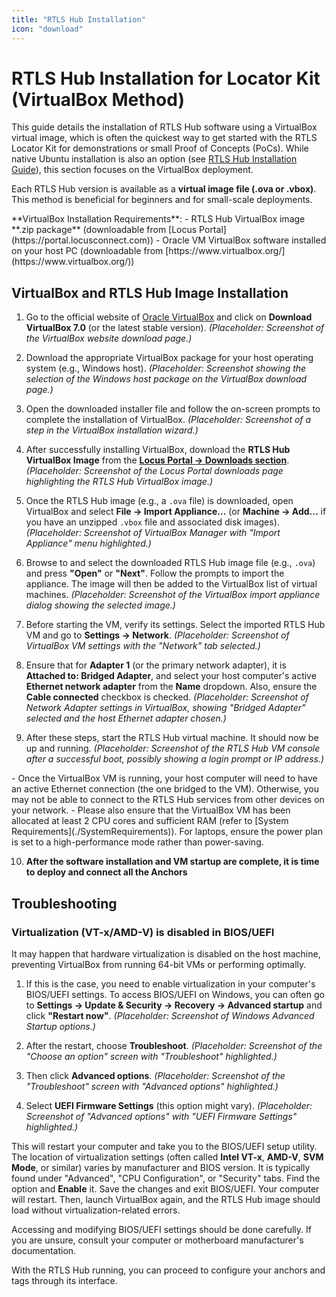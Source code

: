 ```yaml
---
title: "RTLS Hub Installation"
icon: "download"
---
```

# RTLS Hub Installation for Locator Kit (VirtualBox Method)

This guide details the installation of RTLS Hub software using a VirtualBox virtual image, which is often the quickest way to get started with the RTLS Locator Kit for demonstrations or small Proof of Concepts (PoCs). While native Ubuntu installation is also an option (see [RTLS Hub Installation Guide](../RTLS_Hub/RtlsHubInstallGuide)), this section focuses on the VirtualBox deployment.

Each RTLS Hub version is available as a **virtual image file (.ova or .vbox)**. This method is beneficial for beginners and for small-scale deployments.

<Callout type="info">
 **VirtualBox Installation Requirements**:
 - RTLS Hub VirtualBox image **.zip package** (downloadable from [Locus Portal](https://portal.locusconnect.com))
 - Oracle VM VirtualBox software installed on your host PC (downloadable from [https://www.virtualbox.org/](https://www.virtualbox.org/))
</Callout>

## VirtualBox and RTLS Hub Image Installation

1.  Go to the official website of [Oracle VirtualBox](https://www.virtualbox.org/) and click on **Download VirtualBox 7.0** (or the latest stable version).
    *(Placeholder: Screenshot of the VirtualBox website download page.)*

2.  Download the appropriate VirtualBox package for your host operating system (e.g., Windows host).
    *(Placeholder: Screenshot showing the selection of the Windows host package on the VirtualBox download page.)*

3.  Open the downloaded installer file and follow the on-screen prompts to complete the installation of VirtualBox.
    *(Placeholder: Screenshot of a step in the VirtualBox installation wizard.)*

4.  After successfully installing VirtualBox, download the **RTLS Hub VirtualBox Image** from the **[Locus Portal -> Downloads section](https://portal.locusconnect.com/downloads)**.
    *(Placeholder: Screenshot of the Locus Portal downloads page highlighting the RTLS Hub VirtualBox image.)*

5.  Once the RTLS Hub image (e.g., a `.ova` file) is downloaded, open VirtualBox and select **File -> Import Appliance...** (or **Machine -> Add...** if you have an unzipped `.vbox` file and associated disk images).
    *(Placeholder: Screenshot of VirtualBox Manager with "Import Appliance" menu highlighted.)*

6.  Browse to and select the downloaded RTLS Hub image file (e.g., `.ova`) and press **"Open"** or **"Next"**. Follow the prompts to import the appliance. The image will then be added to the VirtualBox list of virtual machines.
    *(Placeholder: Screenshot of the VirtualBox import appliance dialog showing the selected image.)*

7.  Before starting the VM, verify its settings. Select the imported RTLS Hub VM and go to **Settings -> Network**.
    *(Placeholder: Screenshot of VirtualBox VM settings with the "Network" tab selected.)*

8.  Ensure that for **Adapter 1** (or the primary network adapter), it is **Attached to: Bridged Adapter**, and select your host computer's active **Ethernet network adapter** from the **Name** dropdown. Also, ensure the **Cable connected** checkbox is checked.
    *(Placeholder: Screenshot of Network Adapter settings in VirtualBox, showing "Bridged Adapter" selected and the host Ethernet adapter chosen.)*

9.  After these steps, start the RTLS Hub virtual machine. It should now be up and running.
    *(Placeholder: Screenshot of the RTLS Hub VM console after a successful boot, possibly showing a login prompt or IP address.)*

<Callout type="info">
- Once the VirtualBox VM is running, your host computer will need to have an active Ethernet connection (the one bridged to the VM). Otherwise, you may not be able to connect to the RTLS Hub services from other devices on your network.
- Please also ensure that the VirtualBox VM has been allocated at least 2 CPU cores and sufficient RAM (refer to [System Requirements](./SystemRequirements)). For laptops, ensure the power plan is set to a high-performance mode rather than power-saving.
</Callout>

10. **After the software installation and VM startup are complete, it is time to deploy and connect all the Anchors**

## Troubleshooting

### Virtualization (VT-x/AMD-V) is disabled in BIOS/UEFI

It may happen that hardware virtualization is disabled on the host machine, preventing VirtualBox from running 64-bit VMs or performing optimally.

1.  If this is the case, you need to enable virtualization in your computer's BIOS/UEFI settings. To access BIOS/UEFI on Windows, you can often go to **Settings -> Update & Security -> Recovery -> Advanced startup** and click **"Restart now"**.
    *(Placeholder: Screenshot of Windows Advanced Startup options.)*

2.  After the restart, choose **Troubleshoot**.
    *(Placeholder: Screenshot of the "Choose an option" screen with "Troubleshoot" highlighted.)*

3.  Then click **Advanced options**.
    *(Placeholder: Screenshot of the "Troubleshoot" screen with "Advanced options" highlighted.)*

4.  Select **UEFI Firmware Settings** (this option might vary).
    *(Placeholder: Screenshot of "Advanced options" with "UEFI Firmware Settings" highlighted.)*

This will restart your computer and take you to the BIOS/UEFI setup utility. The location of virtualization settings (often called **Intel VT-x**, **AMD-V**, **SVM Mode**, or similar) varies by manufacturer and BIOS version. It is typically found under "Advanced", "CPU Configuration", or "Security" tabs. Find the option and **Enable** it. Save the changes and exit BIOS/UEFI. Your computer will restart. Then, launch VirtualBox again, and the RTLS Hub image should load without virtualization-related errors.

<Callout type="warning">
  Accessing and modifying BIOS/UEFI settings should be done carefully. If you are unsure, consult your computer or motherboard manufacturer's documentation.
</Callout>

With the RTLS Hub running, you can proceed to configure your anchors and tags through its interface.





